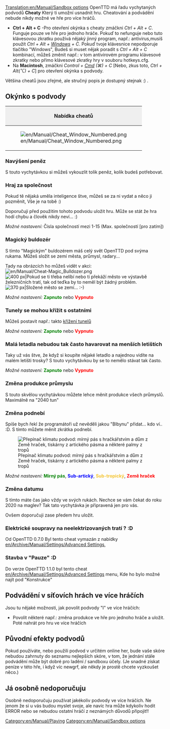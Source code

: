 [[Translation:en/Manual/Sandbox options]]
{{en/Warning| Při použití podvodů, můžete se prozradit svým kolegům konkurence. Mějte na paměti, že tato ostuda bude vzpomínat na věčnost (To znamená, že používání cheatů bude zaznamenána v uložené hře).}}{{en/-}}{{cs/Manual/Obsah}}
OpenTTD má řadu vychytaných podvodů '''Cheaty''' Který ti umožní usnadnit hru. Cheatování a podvádění nebude nikdy možné ve hře pro více hráčů. 

*'''Ctrl + Alt + C''' -Pro otevření okýnka s cheaty zmáčkni ''Ctrl + Alt + C''. Funguje pouze ve hře pro jednoho hráče. Pokuď to nefunguje nebo tuto klávesovou zkratku používá nějaký jinný program, např.: antivirus,musíš použít ''Ctrl + Alt + <span class="plainlinks">[http://cs.wikipedia.org/wiki/Klávesa_Windows Windows]</span> + C''. Pokuď tvoje klávesnice nepodporuje tlačítko "Windows", Budeš si muset nějak poradit s ''Ctrl + Alt + C'' kombinací, můžeš změnit např.: v tom antivirovém programu klávesové zkratky nebo přimo klávesové zkratky hry v souboru hotkeys.cfg.
*Na '''Macintosh''', zmáčkni ''Control + <span class="plainlinks">[http://en.wikipedia.org/wiki/Command_key Cmd]</span> (&#x2318;) + C'' [Nebo, zkus toto, ''Ctrl + Alt(⌥) + C''] pro otevření okýnka s podvody.

Většina cheatů jsou zřejmé, ale stručný popis je dostupný stejnak :) .

==Okýnko s podvody==
{|border="2" cellspacing="4" cellpadding="3" rules="all" style="margin:1em 1em 1em 0; border:solid 1px #AAAAAA;"
!colspan="4" style="background:#efefef;"| Nabídka cheatů
|-
| rowspan="10"|[[File:en/Manual/Cheat Window Numbered.png|frame|center]]
| style="background:#efefef;"|'''Type'''
|-
| [[cs/Manual/Cheaty (Podvody)#navyseni-penez|1. Navýšení peněz]]
|-
| [[cs/Manual/Cheaty (Podvody)#hraj-za-spolecnost|2. Hraj za společnost]]
|-
| [[cs/Manual/Cheaty (Podvody)#magicky-buldozer|3. Magický buldozér]]
|-
| [[cs/Manual/Cheaty (Podvody)#tunely-se-mohou-krizit-s-ostatnimy|4. Křížení tunelů]]
|-
| [[cs/Manual/Cheaty (Podvody)#mala-letadla-nebudou-tak-casto-havarovat-na-mensich-letistich|5. Malá letadla nebudou tak často havarovat]]
|-
| [[cs/Manual/Cheaty (Podvody)#zmena-produkce-prumyslu|6. Změna produkce u průmyslu]]
|-
| [[cs/Manual/Cheaty (Podvody)#zmena-podnebi|7. Změna podnebí (klimatu)]]
|-
| [[cs/Manual/Cheaty (Podvody)#zmena-datumu|8. Změna datumu]]
|
|}



===Navýšení peněz===
S touto vychytávkou si můžeš vykouzlit tolik peněz, kolik budeš potřebovat.



===Hraj za společnost===
Pokud tě nějaká uměla inteligence štve, můžeš se za ni vydat a něco ji pozměnit, Vše je na tobě :)

Doporučuji před použitím tohoto podvodu uložit hru. Může se stát že hra hodí chybu a člověk nikdy neví... :)

''Možné nastavení:'' Čísla společností mezi 1-15 (Max. společností [pro zatím])



===Magický buldozér===
S tímto "Magickým" buldozérem máš celý svět OpenTTD pod svýma rukama. Můžeš složit se zemí města, průmysl, radary...

Tady na obrázcích ho můžeš vidět v akci: [[File:en/Manual/Cheat-Magic Bulldozer.png]]
[[File:en/Manual/Town Before.png|thumb|left|400 px|Pokud se ti třeba nelíbí nebo ti překáží město ve výstavbě železničních tratí, tak od teďka by to neměl být žádný problém.]]
[[File:en/Manual/Town After.png|thumb|center|370 px|Složené město se zemí... :-)]]
{{en/-}}

''Možné nastavení:'' <span style="color:green">'''Zapnuto'''</span> nebo <span style="color:red">'''Vypnuto'''</span>



===Tunely se mohou křížit s ostatními===
Můžeš postavit např.: takto [[cs/Archive/Manual/Křížení tunelů|křížení tunelů]]

''Možné nastavení:'' <span style="color:green">'''Zapnuto'''</span> nebo <span style="color:red">'''Vypnuto'''</span>

===Malá letadla nebudou tak často havarovat na menších letištích===
Taky už vás štve, že když si koupíte nějaké letadlo a najednou vidíte na malém letišti trosky? S touto vychytávkou by se to nemělo stávat tak často.

''Možné nastavení:'' <span style="color:green">'''Zapnuto'''</span> nebo <span style="color:red">'''Vypnuto'''</span>



===Změna produkce průmyslu===
S touto skvělou vychytávkou můžete lehce měnit produkce všech průmyslů. Maximálně na "2040 tun"



===Změna podnebí===
Spíše bych řekl že programátoři už nevěděli jakou "Blbynu" přidat... kdo ví.. :D. S tímto můžete měnit zkrátka podnebí.

[[File:en/Manual/Switch climate.png|center|frame|Přepínač klimatu podvod: mírný pás s hračkářstvím a dům z Země hraček, tiskárny z artického pásma a některé palmy z tropů]]

''Možné nastavení:'' <span style="color:green">'''Mírný pás'''</span>, <span style="color:blue">'''Sub-artický'''</span>, <span style="color:#f4c430">'''Sub-tropický'''</span>, <span style="color:red">'''Země hraček'''</span>

===Změna datumu===
S tímto máte čas jako vždy ve svých rukách. Nechce se vám čekat do roku 2020 na maglev? Tak tato vychytávka je připravená jen pro vás.

Ovšem doporučuji zase předem hru uložit.



===Elektrické soupravy na neelektrizovaných tratí ? :D===
Od OpenTTD 0.7.0 Byl tento cheat vymazán z nabídky [[en/Archive/Manual/Settings/Advanced Settings]], 



===Stavba v "Pauze" :D===
Do verze OpenTTD 1.1.0 byl tento cheat [[en/Archive/Manual/Settings/Advanced Settings]] menu, Kde ho bylo možné najít pod "Konstrukce"

==Podvádění v síťovích hrách ve více hráčích==
Jsou tu nějaké možnosti, jak povolit podvody "I" ve více hráčích:
* Povolit některé např.: změna produkce ve hře pro jednoho hráče a uložit. Poté nahrát pro hru ve více hráčích



==Původní efekty podvodů==
Pokud používáte, nebo použili podvod v určitém online her, bude vaše skóre nebudou zahrnuty do seznamu nejlepších skóre, v tom, že jednání stále podvádění může být dobré pro ladění / sandboxu účely. (Je snadné získat peníze v této hře, i když víc newgrf, ale někdy je prostě chcete vyzkoušet něco.)



==Já osobně nedoporučuju==
Osobně nedoporučuju používat jakékoliv podvody ve více hráčích. 
Ne jenom že si u vás budou myslet svoje, 
ale navíc hra může kdykoliv hodit ERROR
nebo se nebudou ostatní hráčí z neznámých důvodů připojit!!

[[Category:en/Manual/Playing]]
[[Category:en/Manual/Sandbox options]]